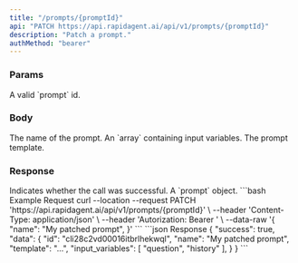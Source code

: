 ```yaml
---
title: "/prompts/{promptId}"
api: "PATCH https://api.rapidagent.ai/api/v1/prompts/{promptId}"
description: "Patch a prompt."
authMethod: "bearer"
---
```


### Params

<ParamField path="promptId" required type="string">
  A valid `prompt` id.
</ParamField>

### Body

<ParamField body="name" type="string">
  The name of the prompt.
</ParamField>
<ParamField body="input_variables" type="object">
  An `array` containing input variables.
</ParamField>
<ParamField body="template" type="string">
  The prompt template.
</ParamField>

### Response

<ResponseField name="success" type="boolean">
  Indicates whether the call was successful.
</ResponseField>

<ResponseField name="data" type="object">
  A `prompt` object.
</ResponseField>

<RequestExample>
```bash Example Request
curl --location --request PATCH 'https://api.rapidagent.ai/api/v1/prompts/{promptId}' \
--header 'Content-Type: application/json' \
--header 'Autorization: Bearer <token>' \
--data-raw '{
    "name": "My patched prompt",
}'
```
</RequestExample>

<ResponseExample>
```json Response
{
  "success": true,
  "data": {
   "id": "cli28c2vd00016itbrlhekwql",
    "name": "My patched prompt",
    "template": "...",
    "input_variables": [
        "question",
        "history"
    ],
  }
}
```
</ResponseExample>
